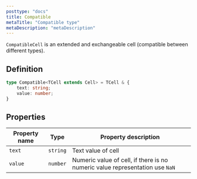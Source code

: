 ```yaml
---
posttype: "docs"
title: Compatible
metaTitle: "Compatible type"
metaDescription: "metaDescription"
---
```


`CompatibleCell` is an extended and exchangeable cell (compatible between different types). 

## Definition

```ts
type Compatible<TCell extends Cell> = TCell & {
    text: string;
    value: number;
}
```

## Properties

| Property name     | Type                  | Property description  |
| -----------       | --------              | -------------------------|
| `text`            | `string`              | Text value of cell  |
| `value`           | `number`              | Numeric value of cell, if there is no numeric value representation use `NaN` |